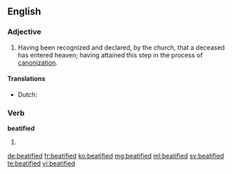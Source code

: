 ==English==

===Adjective===
{{en-adj|-}}

# {{context|Roman Catholic}} Having been recognized and declared, by the church, that a deceased has entered heaven; having attained this step in the process of [[canonization]].

====Translations====
{{trans-top|declared that a deceased has entered heaven}}
* Dutch: {{t+|nl|zalig}}
{{trans-mid}}
{{trans-bottom}}

===Verb===
'''beatified'''

# {{en-past of|beatify}}

[[de:beatified]]
[[fr:beatified]]
[[ko:beatified]]
[[mg:beatified]]
[[ml:beatified]]
[[sv:beatified]]
[[te:beatified]]
[[vi:beatified]]